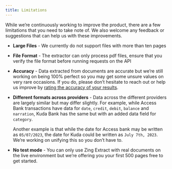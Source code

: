 ```yaml
---
title: Limitations
---
```


While we’re continuously working to improve the product, there are a few limitations that you need to take note of. We also welcome any feedback or suggestions that can help us with these improvements.

- **Large Files** - We currently do not support files with more than ten pages
- **File Format** - The extractor can only process pdf files, ensure that you verify the file format before running requests on the API
- **Accuracy** - Data extracted from documents are accurate but we’re still working on being 100% perfect so you may get some unsure values on very rare occasions. If you do, please don’t hesitate to reach out or help us improve by [rating the accuracy of your results](/zing-extract/contribute).
- **Different formats across providers** - Data across the different providers are largely similar but may differ slightly. For example, while Access Bank transactions have data for `date`, `credit`, `debit`, `balance` and `narration`, Kuda Bank has the same but with an added data field for `category`.
    
     Another example is that while the date for Access bank may be written as `05/07/2023`, the date for Kuda could be written as `July 7th, 2023`. We’re working on unifying this so you don’t have to.
    
- **No test mode** - You can only use Zing Extract with real documents on the live environment but we’re offering you your first 500 pages free to get started.
